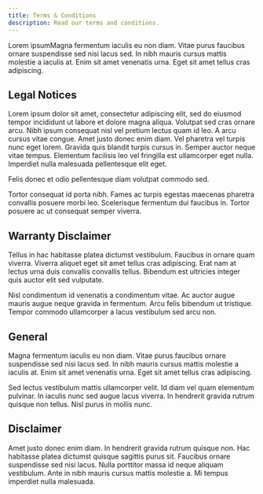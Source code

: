 ```yaml
---
title: Terms & Conditions
description: Read our terms and conditions.
---
```


Lorem ipsumMagna fermentum iaculis eu non diam. Vitae purus faucibus ornare
suspendisse sed nisi lacus sed. In nibh mauris cursus mattis molestie a iaculis
at. Enim sit amet venenatis urna. Eget sit amet tellus cras adipiscing.

## Legal Notices

Lorem ipsum dolor sit amet, consectetur adipiscing elit, sed do eiusmod tempor
incididunt ut labore et dolore magna aliqua. Volutpat sed cras ornare arcu. Nibh
ipsum consequat nisl vel pretium lectus quam id leo. A arcu cursus vitae congue.
Amet justo donec enim diam. Vel pharetra vel turpis nunc eget lorem. Gravida
quis blandit turpis cursus in. Semper auctor neque vitae tempus. Elementum
facilisis leo vel fringilla est ullamcorper eget nulla. Imperdiet nulla
malesuada pellentesque elit eget.

Felis donec et odio pellentesque diam volutpat commodo sed.

Tortor consequat id porta nibh. Fames ac turpis egestas maecenas pharetra
convallis posuere morbi leo. Scelerisque fermentum dui faucibus in. Tortor
posuere ac ut consequat semper viverra.

## Warranty Disclaimer

Tellus in hac habitasse platea dictumst vestibulum. Faucibus in ornare quam
viverra. Viverra aliquet eget sit amet tellus cras adipiscing. Erat nam at
lectus urna duis convallis convallis tellus. Bibendum est ultricies integer quis
auctor elit sed vulputate.

Nisl condimentum id venenatis a condimentum vitae. Ac auctor augue mauris augue
neque gravida in fermentum. Arcu felis bibendum ut tristique. Tempor commodo
ullamcorper a lacus vestibulum sed arcu non.

## General

Magna fermentum iaculis eu non diam. Vitae purus faucibus ornare suspendisse sed
nisi lacus sed. In nibh mauris cursus mattis molestie a iaculis at. Enim sit
amet venenatis urna. Eget sit amet tellus cras adipiscing.

Sed lectus vestibulum mattis ullamcorper velit. Id diam vel quam elementum
pulvinar. In iaculis nunc sed augue lacus viverra. In hendrerit gravida rutrum
quisque non tellus. Nisl purus in mollis nunc.

## Disclaimer

Amet justo donec enim diam. In hendrerit gravida rutrum quisque non. Hac
habitasse platea dictumst quisque sagittis purus sit. Faucibus ornare
suspendisse sed nisi lacus. Nulla porttitor massa id neque aliquam vestibulum.
Ante in nibh mauris cursus mattis molestie a. Mi tempus imperdiet nulla
malesuada.
